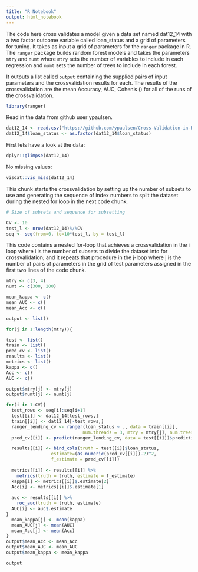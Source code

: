 ---
title: "R Notebook"
output: html_notebook
---

The code here cross validates a model given a data set named dat12_14 with a two factor outcome variable called 
loan_status and a grid of parameters for tuning. It takes as input a grid of parameters for the `ranger` package 
in R. The `ranger` package builds random forest models and takes the parameters `mtry` and `numt` where `mtry` sets
the number of variables to include in each regression and `numt` sets the number of trees to include in each forest.

It outputs a list called `output` containing the supplied pairs of input parameters and the crossvalidation results
for each. The results of the crossvalidation are the mean Accuracy, AUC, Cohen's \(\kappa\) for all of the runs of 
the crossvalidation.    


```{r}
library(ranger)
```

Read in the data from github user ypaulsen. 

```{r}
dat12_14 <- read.csv("https://github.com/ypaulsen/Cross-Validation-in-R/raw/main/dat12_14a.csv") 
dat12_14$loan_status <- as.factor(dat12_14$loan_status)
```

First lets have a look at the data: 

```{r}
dplyr::glimpse(dat12_14)
```

No missing values: 

```{r}
visdat::vis_miss(dat12_14)
```

This chunk starts the crossvalidation by setting up the number of subsets to use and generating the sequence of index
numbers to split the dataset during the nested for loop in the next code chunk.  

```{r}
# Size of subsets and sequence for subsetting       

CV <- 10
test_l <- nrow(dat12_14)%/%CV
seq <- seq(from=0, to=10*test_l, by = test_l)
```

This code contains a nested for-loop that achieves a crossvalidation in the i loop where i is the number of subsets
to divide the dataset into for crossvalidation; and it repeats that procedure in the j-loop where j is the number of
pairs of parameters in the grid of test parameters assigned in the first two lines of the code chunk.  


```{r}

mtry <- c(3, 4)
numt <- c(300, 200)

mean_kappa <- c()
mean_AUC <- c()
mean_Acc <- c()

output <- list()

for(j in 1:length(mtry)){

test <- list()
train <- list()
pred_cv <- list()
results <- list()
metrics <- list()
kappa <- c()
Acc <- c()
AUC <- c()

output$mtry[j] <- mtry[j]
output$numt[j] <- numt[j]

for(i in 1:CV){
  test_rows <- seq[i]:seq[i+1]
  test[[i]] <- dat12_14[test_rows,]
  train[[i]] <- dat12_14[-test_rows,]
  ranger_lending_cv <- ranger(loan_status ~ ., data = train[[i]], 
                             num.threads = 3, mtry = mtry[j], num.trees = numt[j])
  pred_cv[[i]] <- predict(ranger_lending_cv, data = test[[i]])$predictions

  results[[i]] <- bind_cols(truth = test[[i]]$loan_status, 
                 estimate=(as.numeric(pred_cv[[i]])-2)^2, 
                 f_estimate = pred_cv[[i]])
  
  metrics[[i]] <- results[[i]] %>% 
    metrics(truth = truth, estimate = f_estimate)
  kappa[i] <- metrics[[i]]$.estimate[2] 
  Acc[i] <- metrics[[i]]$.estimate[1]
  
  auc <- results[[i]] %>%
    roc_auc(truth = truth, estimate)
  AUC[i] <- auc$.estimate
}
  mean_kappa[j] <- mean(kappa)
  mean_AUC[j] <- mean(AUC)
  mean_Acc[j] <- mean(Acc)
}  
output$mean_Acc <- mean_Acc
output$mean_AUC <- mean_AUC
output$mean_kappa <- mean_kappa
```

```{r}
output
```
























